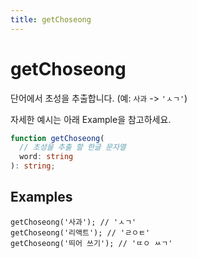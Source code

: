 ```yaml
---
title: getChoseong
---
```


# getChoseong

단어에서 초성을 추출합니다. (예: `사과` -> `'ㅅㄱ'`)

자세한 예시는 아래 Example을 참고하세요.

```typescript
function getChoseong(
  // 초성을 추출 할 한글 문자열
  word: string
): string;
```

## Examples

```tsx
getChoseong('사과'); // 'ㅅㄱ'
getChoseong('리액트'); // 'ㄹㅇㅌ'
getChoseong('띄어 쓰기'); // 'ㄸㅇ ㅆㄱ'
```
